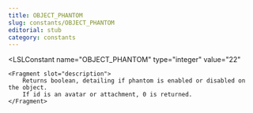 ```yaml
---
title: OBJECT_PHANTOM
slug: constants/OBJECT_PHANTOM
editorial: stub
category: constants
---
```


<LSLConstant
	name="OBJECT_PHANTOM"
	type="integer"
	value="22"
>
	<Fragment slot="description">
		Returns boolean, detailing if phantom is enabled or disabled on the object.
		If id is an avatar or attachment, 0 is returned.
	</Fragment>
</LSLConstant>
